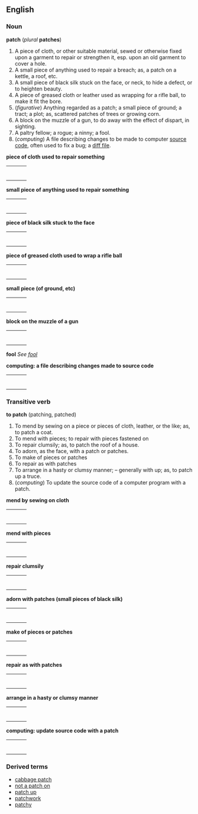 ==English==
===Noun===
'''patch''' (''plural'' '''patches''')

#A piece of cloth, or other suitable material, sewed or otherwise fixed upon a garment to repair or strengthen it, esp. upon an old garment to cover a hole.
#A small piece of anything used to repair a breach; as, a patch on a kettle, a roof, etc.
#A small piece of black silk stuck on the face, or neck, to hide a defect, or to heighten beauty.
#A piece of greased cloth or leather used as wrapping for a rifle ball, to make it fit the bore.
#(''figurative'') Anything regarded as a patch; a small piece of ground; a tract; a plot; as, scattered patches of trees or growing corn.
#A block on the muzzle of a gun, to do away with the effect of dispart, in sighting.
#A paltry fellow; a rogue; a ninny; a fool.
#(''computing'') A file describing changes to be made to computer [[source code]], often used to fix a bug; a [[diff file]].

'''piece of cloth used to repair something'''
{| border=0  width=100%
|-
|bgcolor="#FFFFE0" valign=top width=48%|
{|
|}
| width=1% |
|bgcolor="#FFFFE0" valign=top width=48%|
{|
|}
|}

'''small piece of anything used to repair something'''
{| border=0  width=100%
|-
|bgcolor="#FFFFE0" valign=top width=48%|
{|
|}
| width=1% |
|bgcolor="#FFFFE0" valign=top width=48%|
{|
|}
|}

'''piece of black silk stuck to the face'''
{| border=0  width=100%
|-
|bgcolor="#FFFFE0" valign=top width=48%|
{|
|}
| width=1% |
|bgcolor="#FFFFE0" valign=top width=48%|
{|
|}
|}

'''piece of greased cloth used to wrap a rifle ball'''
{| border=0  width=100%
|-
|bgcolor="#FFFFE0" valign=top width=48%|
{|
|}
| width=1% |
|bgcolor="#FFFFE0" valign=top width=48%|
{|
|}
|}

'''small piece (of ground, etc)'''
{| border=0  width=100%
|-
|bgcolor="#FFFFE0" valign=top width=48%|
{|
|}
| width=1% |
|bgcolor="#FFFFE0" valign=top width=48%|
{|
|}
|}

'''block on the muzzle of a gun'''
{| border=0  width=100%
|-
|bgcolor="#FFFFE0" valign=top width=48%|
{|
|}
| width=1% |
|bgcolor="#FFFFE0" valign=top width=48%|
{|
|}
|}

'''fool'''
''See [[fool]]''

'''computing: a file describing changes made to source code'''
{| border=0  width=100%
|-
|bgcolor="#FFFFE0" valign=top width=48%|
{|
|}
| width=1% |
|bgcolor="#FFFFE0" valign=top width=48%|
{|
|}
|}

===Transitive verb===
'''to patch''' (patching, patched)

#To mend by sewing on a piece or pieces of cloth, leather, or the like; as, to patch a coat.
#To mend with pieces; to repair with pieces fastened on
#To repair clumsily; as, to patch the roof of a house.
#To adorn, as the face, with a patch or patches.
#To make of pieces or patches
#To repair as with patches
#To arrange in a hasty or clumsy manner; – generally with up; as, to patch up a truce.
#(''computing'') To update the source code of a computer program with a patch.

'''mend by sewing on cloth'''
{| border=0  width=100%
|-
|bgcolor="#FFFFE0" valign=top width=48%|
{|
|}
| width=1% |
|bgcolor="#FFFFE0" valign=top width=48%|
{|
|}
|}

'''mend with pieces'''
{| border=0  width=100%
|-
|bgcolor="#FFFFE0" valign=top width=48%|
{|
|}
| width=1% |
|bgcolor="#FFFFE0" valign=top width=48%|
{|
|}
|}

'''repair clumsily'''
{| border=0  width=100%
|-
|bgcolor="#FFFFE0" valign=top width=48%|
{|
|}
| width=1% |
|bgcolor="#FFFFE0" valign=top width=48%|
{|
|}
|}

'''adorn with patches (small pieces of black silk)'''
{| border=0  width=100%
|-
|bgcolor="#FFFFE0" valign=top width=48%|
{|
|}
| width=1% |
|bgcolor="#FFFFE0" valign=top width=48%|
{|
|}
|}

'''make of pieces or patches'''
{| border=0  width=100%
|-
|bgcolor="#FFFFE0" valign=top width=48%|
{|
|}
| width=1% |
|bgcolor="#FFFFE0" valign=top width=48%|
{|
|}
|}

'''repair as with patches'''
{| border=0  width=100%
|-
|bgcolor="#FFFFE0" valign=top width=48%|
{|
|}
| width=1% |
|bgcolor="#FFFFE0" valign=top width=48%|
{|
|}
|}

'''arrange in a hasty or clumsy manner'''
{| border=0  width=100%
|-
|bgcolor="#FFFFE0" valign=top width=48%|
{|
|}
| width=1% |
|bgcolor="#FFFFE0" valign=top width=48%|
{|
|}
|}

'''computing: update source code with a patch'''
{| border=0  width=100%
|-
|bgcolor="#FFFFE0" valign=top width=48%|
{|
|}
| width=1% |
|bgcolor="#FFFFE0" valign=top width=48%|
{|
|}
|}

===Derived terms===
*[[cabbage patch]]
*[[not a patch on]]
*[[patch up]]
*[[patchwork]]
*[[patchy]]